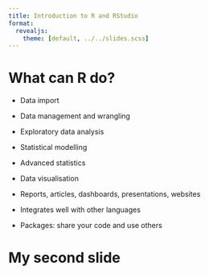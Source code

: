 ```yaml
---
title: Introduction to R and RStudio
format: 
  revealjs:
    theme: [default, ../../slides.scss]
---
```


# What can R do?

- Data import
- Data management and wrangling

- Exploratory data analysis
- Statistical modelling
- Advanced statistics

- Data visualisation

- Reports, articles, dashboards, presentations, websites

- Integrates well with other languages

- Packages: share your code and use others


# My second slide